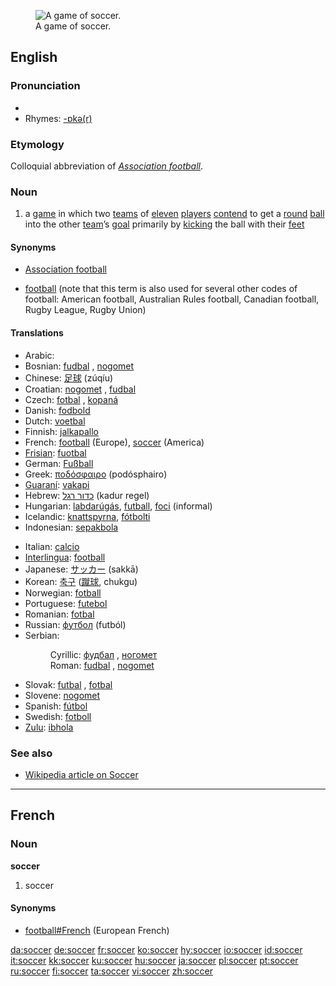 [[Image:FIFA World Cup 2006 - SWE vs. PAR.jpg|thumb|right|A game of soccer.]]
==English==

===Pronunciation===
*{{SAMPA|/sQk@/}}
*Rhymes: [[Rhymes:English:-ɒkə(r)|-ɒkə(r)]]

===Etymology===
Colloquial abbreviation of ''[[Association football]]''.

===Noun===
{{en-noun|-}}

# {{football}} a [[game]] in which two [[team]]s of [[eleven]] [[player]]s [[contend]] to get a [[round]] [[ball]] into the other [[team]]’s [[goal]] primarily by [[kick]]ing the ball with their [[foot|feet]]

====Synonyms====
*{{i|UK}} [[Association football]]
*[[football]] (note that this term is also used for several other codes of football: American football, Australian Rules football, Canadian football, Rugby League, Rugby Union)

====Translations====
{{top}}
*Arabic: {{Arab|[[كرة القدم]]}} {{unicode|(kórat al-qádam)}} {{f}}
*Bosnian: [[fudbal#Bosnian|fudbal]] {{m}}, [[nogomet]] {{m}}
*Chinese: [[足球]] (zúqíu)
*Croatian: [[nogomet]] {{m}}, [[fudbal]] {{m}}
*Czech: [[fotbal]] {{m}}, [[kopaná]] {{f}}
*Danish: [[fodbold]] {{g|Danish}}
*Dutch: [[voetbal]] {{n}}
*Finnish: [[jalkapallo]]
*French: [[football]] {{m}} (Europe), [[#French|soccer]] {{m}} (America)
*[[Frisian]]: [[fuotbal]] {{g|Frisian}}
*German: [[Fußball]] {{m}}
*Greek: [[ποδόσφαιρο]] (podósphairo) {{n}}
*[[Guaraní]]: [[vakapi]]
*Hebrew: [[כדור רגל]] (kadur regel) {{m}}
*Hungarian: [[labdarúgás]], [[futball]], [[foci]] (informal)
*Icelandic: [[knattspyrna]], [[fótbolti]] {{g|Icelandic}}
*Indonesian: [[sepakbola]]
{{mid}}
*Italian: [[calcio]] {{m}}
*[[Interlingua]]: [[football]]
*Japanese: [[サッカー]] (sakkā)
*Korean: [[축구]] ([[蹴球]], chukgu)
*Norwegian: [[fotball]] {{g|Norwegian}}
*Portuguese: [[futebol]] {{m}}
*Romanian: [[fotbal]] {{n}}
*Russian: [[футбол]] (futból) {{m}}
*Serbian:
*:Cyrillic: [[фудбал#Serbian|фудбал]] {{m}}, [[ногомет]] {{m}}
*:Roman: [[fudbal#Serbian|fudbal]] {{m}}, [[nogomet]] {{m}}
*Slovak: [[futbal]] {{m}}, [[fotbal]] {{m}}
*Slovene: [[nogomet]] {{m}}
*Spanish: [[fútbol]] {{m}}
*Swedish: [[fotboll]] {{c}}
*[[Zulu]]: [[ibhola]]
{{bottom}}

===See also===
* [[w:Soccer|Wikipedia article on Soccer]]

----

==French==

===Noun===
'''soccer''' {{m}}

# {{italbrac|American French}} soccer

====Synonyms====
*[[football#French]] {{m}} (European French)

[[da:soccer]]
[[de:soccer]]
[[fr:soccer]]
[[ko:soccer]]
[[hy:soccer]]
[[io:soccer]]
[[id:soccer]]
[[it:soccer]]
[[kk:soccer]]
[[ku:soccer]]
[[hu:soccer]]
[[ja:soccer]]
[[pl:soccer]]
[[pt:soccer]]
[[ru:soccer]]
[[fi:soccer]]
[[ta:soccer]]
[[vi:soccer]]
[[zh:soccer]]